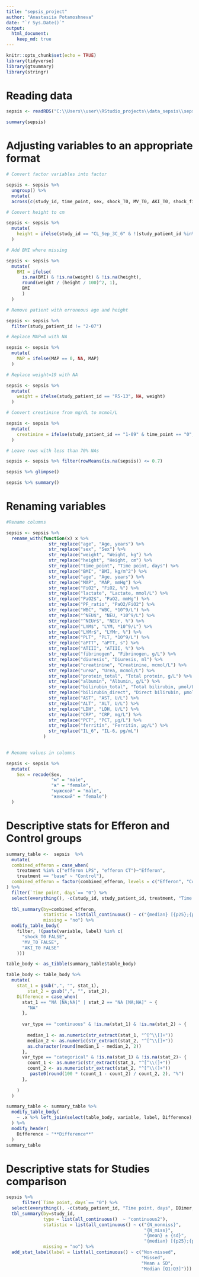 ```yaml
---
title: "sepsis_project"
author: "Anastasiia Potamoshneva"
date: "`r Sys.Date()`"
output: 
  html_document:
    keep_md: true
---
```


```r
knitr::opts_chunk$set(echo = TRUE)
library(tidyverse)
library(gtsummary)
library(stringr)
```

# Reading data

```r
sepsis <- readRDS("C:\\Users\\user\\RStudio_projects\\data_sepsis\\sepsis_HA_df_v2.rds") 

```

```r
summary(sepsis)
```

# Adjusting variables to an appropriate format

```r

# Convert factor variables into factor

sepsis <- sepsis %>% 
  ungroup() %>% 
  mutate(
  across(c(study_id, time_point, sex, shock_T0, MV_T0, AKI_T0, shock_first_end_status, ICU_first_end_status, MV_first_end_status), ~ as.factor(.x))) 

# Convert height to cm

sepsis <- sepsis %>%
  mutate(
    height = ifelse(study_id == "CL_Sep_3C_6" & !(study_patient_id %in% c("040", "041", "042")), height * 100, height)
  )

# Add BMI where missing

sepsis <- sepsis %>%
  mutate(
    BMI = ifelse(
      is.na(BMI) & !is.na(weight) & !is.na(height), 
      round(weight / (height / 100)^2, 1), 
      BMI
      )
  )

# Remove patient with erroneous age and height

sepsis <- sepsis %>%
  filter(study_patient_id != "2-07")

# Replace MAP=0 with NA

sepsis <- sepsis %>%
  mutate(
    MAP = ifelse(MAP == 0, NA, MAP)
  )

# Replace weight=19 with NA

sepsis <- sepsis %>%
  mutate(
    weight = ifelse(study_patient_id == "R5-13", NA, weight)
  )

# Convert creatinine from mg/dL to mcmol/L

sepsis <- sepsis %>%
  mutate(
    creatinine = ifelse(study_patient_id == "1-09" & time_point == "0", creatinine * 88.4, creatinine)
  )

# Leave rows with less than 70% NAs

sepsis <- sepsis %>% filter(rowMeans(is.na(sepsis)) <= 0.7)
```


```r
sepsis %>% glimpse()

sepsis %>% summary()
```

# Renaming variables

```r

#Rename columns

sepsis <- sepsis %>% 
  rename_with(function(x) x %>% 
                str_replace("age", "Age, years") %>% 
                str_replace("sex", "Sex") %>% 
                str_replace("weight", "Weight, kg") %>%
                str_replace("height", "Height, cm") %>%
                str_replace("time_point", "Time point, days") %>% 
                str_replace("BMI", "BMI, kg/m^2") %>% 
                str_replace("age", "Age, years") %>% 
                str_replace("MAP", "MAP, mmHg") %>% 
                str_replace("FiO2", "FiO2, %") %>% 
                str_replace("lactate", "Lactate, mmol/L") %>% 
                str_replace("PaO2$", "PaO2, mmHg") %>% 
                str_replace("PF_ratio", "PaO2/FiO2") %>% 
                str_replace("WBC", "WBC, *10^9/L") %>% 
                str_replace("^NEU$", "NEU, *10^9/L") %>% 
                str_replace("^NEUr$", "NEUr, %") %>% 
                str_replace("LYM$", "LYM, *10^9/L") %>% 
                str_replace("LYMr$", "LYMr, %") %>% 
                str_replace("PLT", "PLT, *10^9/L") %>% 
                str_replace("aPTT", "aPTT, s") %>% 
                str_replace("ATIII", "ATIII, %") %>% 
                str_replace("fibrinogen", "Fibrinogen, g/L") %>% 
                str_replace("diuresis", "Diuresis, ml") %>% 
                str_replace("creatinine", "Creatinine, mcmol/L") %>% 
                str_replace("urea", "Urea, mcmol/L") %>% 
                str_replace("protein_total", "Total protein, g/L") %>% 
                str_replace("albumin", "Albumin, g/L") %>% 
                str_replace("bilirubin_total", "Total bilirubin, μmol/L") %>% 
                str_replace("bilirubin_direct", "Direct bilirubin, μmol/L") %>% 
                str_replace("AST", "AST, U/L") %>%  
                str_replace("ALT", "ALT, U/L") %>% 
                str_replace("LDH", "LDH, U/L") %>% 
                str_replace("CRP", "CRP, mg/L") %>% 
                str_replace("PCT", "PCT, μg/L") %>%
                str_replace("ferritin", "Ferritin, μg/L") %>% 
                str_replace("IL_6", "IL-6, pg/mL") 
              )
              

# Rename values in columns

sepsis <- sepsis %>% 
  mutate(
    Sex = recode(Sex,
                 "м" = "male",
                 "ж" = "female",
                 "мужской" = "male",
                 "женский" = "female")
  )


```

# Descriptive stats for Efferon and Control groups

```r

summary_table <-  sepsis  %>% 
  mutate(
  combined_efferon = case_when(
    treatment %in% c("efferon LPS", "efferon CT")~"Efferon",
    treatment == "base" ~ "Control"),
  combined_efferon = factor(combined_efferon, levels = c("Efferon", "Control"))
) %>% 
  filter(`Time point, days`== "0") %>% 
  select(everything(), -c(study_id, study_patient_id, treatment, "Time point, days", DDimer, EAA, shock_dur_T0_first_end, shock_first_end_status, AKI_dur_T0_first_end, AKI_first_end_status, ICU_dur_T0_first_end, ICU_first_end_status, MV_dur_T0_first_end, MV_first_end_status, presepsin, IL_1b, IL_8, IL_10, TNFa, Ig_A, Ig_G, Ig_M)) %>% 
 
  tbl_summary(by=combined_efferon, 
              statistic = list(all_continuous() ~ c("{median} [{p25};{p75}]")),
              missing = "no") %>% 
  modify_table_body(
    filter, !(paste(variable, label) %in% c(
      "shock_T0 FALSE",
      "MV_T0 FALSE",
      "AKI_T0 FALSE"
    ))) 

table_body <- as_tibble(summary_table$table_body)

table_body <- table_body %>%
  mutate(
    stat_1 = gsub(",", "", stat_1),
        stat_2 = gsub(",", "", stat_2),
    Difference = case_when(
      stat_1 == "NA [NA;NA]" | stat_2 == "NA [NA;NA]" ~ {
        "NA"
      },
      
      var_type == "continuous" & !is.na(stat_1) & !is.na(stat_2) ~ {
        
        median_1 <- as.numeric(str_extract(stat_1, "^[^\\[]+")) 
        median_2 <- as.numeric(str_extract(stat_2, "^[^\\[]+"))
        as.character(round(median_1 - median_2, 2))
      },
      var_type == "categorical" & !is.na(stat_1) & !is.na(stat_2)~ {
        count_1 <- as.numeric(str_extract(stat_1, "^[^\\(]+"))
        count_2 <- as.numeric(str_extract(stat_2, "^[^\\(]+"))
         paste0(round(100 * (count_1 - count_2) / count_2, 2), "%")
      },
      
    )
  )

summary_table <- summary_table %>%
  modify_table_body(
    ~ .x %>% left_join(select(table_body, variable, label, Difference), by = c("variable", "label"))
  ) %>%
  modify_header(
    Difference ~ "**Difference**" 
  )
summary_table

```


# Descriptive stats for Studies comparison

```r

sepsis %>%
      filter(`Time point, days`== "0") %>% 
  select(everything(), -c(study_patient_id, "Time point, days", DDimer, EAA, shock_dur_T0_first_end, shock_first_end_status, AKI_dur_T0_first_end, AKI_first_end_status, ICU_dur_T0_first_end, ICU_first_end_status, MV_dur_T0_first_end, MV_first_end_status, presepsin, IL_1b, IL_8, IL_10, TNFa, Ig_A, Ig_G, Ig_M)) %>% 
  tbl_summary(by=study_id,
              type = list(all_continuous()  ~ "continuous2"),
              statistic = list(all_continuous() ~ c("{N_nonmiss}",
                                                    "{N_miss}",
                                                    "{mean} ± {sd}",
                                                    "{median} [{p25};{p75}]")),
              missing = "no") %>% 
  add_stat_label(label = list(all_continuous() ~ c("Non-missed",
                                                   "Missed",
                                                   "Mean ± SD",
                                                   "Median [Q1:Q3]")))


```


